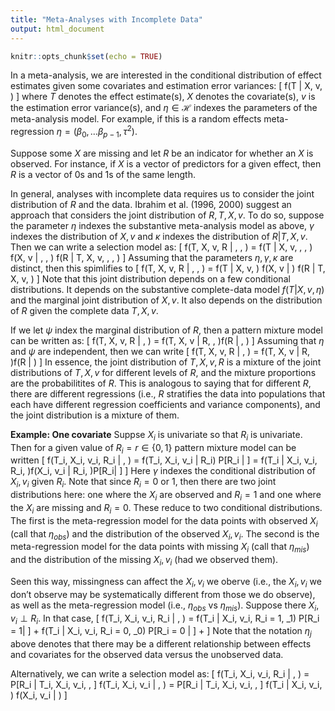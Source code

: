 ```yaml
---
title: "Meta-Analyses with Incomplete Data"
output: html_document
---
```


```r
knitr::opts_chunk$set(echo = TRUE)
```

In a meta-analysis, we are interested in the conditional distribution of effect estimates given some covariates and estimation error variances:
\[
f(T | X, v, \eta)
\]
where $T$ denotes the effect estimate(s), $X$ denotes the covariate(s), $v$ is the estimation error variance(s), and $\eta \in \mathcal{H}$ indexes the parameters of the meta-analysis model. 
For example, if this is a random effects meta-regression $\eta = (\beta_0, \ldots \beta_{p-1}, \tau^2)$.

Suppose some $X$ are missing and let $R$ be an indicator for whether an $X$ is observed.
For instance, if $X$ is a vector of predictors for a given effect, then $R$ is a vector of 0s and 1s of the same length.

In general, analyses with incomplete data requires us to consider the joint distribution of $R$ and the data. 
Ibrahim et al. (1996, 2000) suggest an approach that considers the joint distribution of $R, T, X, v$.
To do so, suppose the parameter $\eta$ indexes the substantive meta-analysis model as above, $\gamma$ indexes the distribution of $X, v$ and $\kappa$ indexes the distribution of $R | T, X, v$.
Then we can write a selection model as:
\[
f(T, X, v, R | \eta, \gamma, \kappa) = f(T | X, v, \eta, \gamma, \kappa) f(X, v | \eta, \gamma, \kappa) f(R | T, X, v, \eta, \gamma, \kappa)
\]
Assuming that the parameters $\eta, \gamma, \kappa$ are distinct, then this spimlifies to
\[
f(T, X, v, R | \eta, \gamma, \kappa) = f(T | X, v, \eta) f(X, v | \gamma) f(R | T, X, v, \kappa)
\]
Note that this joint distribution depends on a few conditional distributions. It depends on the substantive complete-data model $f(T | X, v, \eta)$ and the marginal joint distribution of $X, v$. It also depends on the distribution of $R$ given the complete data $T, X, v$.

If we let $\psi$ index the marginal distribution of $R$, then a pattern mixture model can be written as:
\[
f(T, X, v, R | \eta, \psi) = f(T, X, v | R, \eta, \psi)f(R | \eta, \psi)
\]
Assuming that $\eta$ and $\psi$ are independent, then we can write
\[
f(T, X, v, R | \eta, \psi) = f(T, X, v | R, \eta)f(R | \psi)
\]
In essence, the joint distribution of $T, X, v, R$ is a mixture of the joint distributions of $T, X, v$ for different levels of $R$, and the mixture proportions are the probabilitites of $R$.
This is analogous to saying that for different $R$, there are different regressions (i.e., $R$ stratifies the data into populations that each have different regression coefficients and variance components), and the joint distribution is a mixture of them.

**Example: One covariate** Suppse $X_i$ is univariate so that $R_i$ is univariate. Then for a given value of $R_i = r \in \{0, 1\}$ pattern mixture model can be written
\[
f(T_i, X_i, v_i, R_i | \eta, \psi) = f(T_i, X_i, v_i | R_i) P[R_i | \psi] = f(T_i | X_i, v_i, R_i, \eta)f(X_i, v_i | R_i, \gamma)P[R_i| \psi] 
\]
Here $\gamma$ indexes the conditional distribution of $X_i, v_i$ given $R_i$. 
Note that since $R_i = 0$ or 1, then there are two joint distributions here: one where the $X_i$ are observed and $R_i = 1$ and one where the $X_i$ are missing and $R_i = 0$.
These reduce to two conditional distributions.
The first is the meta-regression model for the data points with observed $X_i$ (call that $\eta_{obs}$) and the distribution of the observed $X_i, v_i$. 
The second is the meta-regression model for the data points with missing $X_i$ (call that $\eta_{mis}$) and the distribution of the missing $X_i, v_i$ (had we observed them).

Seen this way, missingness can affect the $X_i, v_i$ we oberve (i.e., the $X_i, v_i$ we don't observe may be systematically different from those we do observe), as well as the meta-regression model (i.e., $\eta_{obs}$ vs $\eta_{mis}$).
Suppose there $X_i, v_i \perp R_i$. 
In that case, 
\[
f(T_i, X_i, v_i, R_i | \eta, \psi) = f(T_i | X_i, v_i, R_i = 1, \eta_1) P[R_i = 1| \psi] + 
 f(T_i | X_i, v_i, R_i = 0, \eta_0) P[R_i = 0 | \psi] + 
\]
Note that the notation $\eta_j$ above denotes that there may be a different relationship between effects and covariates for the observed data versus the unobserved data.


Alternatively, we can write a selection model as:
\[
f(T_i, X_i, v_i, R_i | \eta, \psi) = P[R_i | T_i, X_i, v_i, \eta, \psi] f(T_i, X_i, v_i | \eta, \psi) = P[R_i | T_i, X_i, v_i, \eta, \psi] f(T_i | X_i, v_i, \eta) f(X_i, v_i | \gamma)
\]


